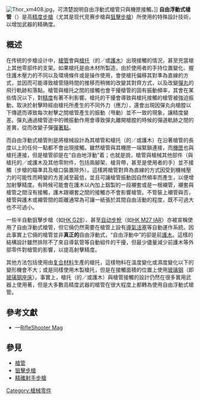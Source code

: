 {{noteTA
|T=zh:自由浮動式槍管;zh-hans:自由浮置式枪管;zh-hant:自由浮動式槍管;
|1=zh:自由浮動式;zh-hans:自由浮置式;zh-hant:自由浮動式;
|2=zh:玻璃鋼;zh-hans:玻璃钢;zh-hk:玻璃纖維;zh-tw:玻璃纖維強化塑膠;
}}
[[File:Thor_xm408.jpg|thumb]]，可清楚說明自由浮動式槍管只與機匣接觸。]]
'''自由浮動式槍管'''（{{Lang-en|Free-floating barrel}}）是高[[测量精度|精度]][[步槍|步槍]]（尤其是现代竞赛步槍與[[狙擊步槍|狙擊步槍]]）所使用的特殊設計技術，以增加武器的精确度。

== 概述 ==
在传统的步槍设计中，[[槍管|槍管]]會與[[槍托|槍托]]（的／或[[護木|護木]]）出現接觸的情況，甚至充當槍上其他零部件的支架。如果槍托是由木材所製造，由於使用者的手持位置變化、握住護木壓力的不同以及環境條件或是操作使用，會使槍托偏移其對準為直線的方式，並因而可能導致槍管隨時間的推移而稍微的改變其對齊方式，以及改變[[彈丸|彈丸]]的飛行軌跡和落點。槍管與槍托之間的接觸也會干擾槍管的固有振動頻率，其會在某些情況以下，對[[测量精度|精度]]有著不利影響。槍托的干擾會導致與槍托接觸的槍管被強迫振動，取決於射擊時經由槍托所產生的不同外力（應力），還會出現因彈丸向槍膛以下傳遞而導致每次射擊之間槍管產生的振動（甩動）並不一致的現象，讓精度變差。彈丸通過槍管途中的微振動作用會導致彈丸離開槍膛的時候的彈道軌跡之間的差異，從而改變子彈[[彈著點|彈著點]]。

而自由浮動式槍管則是將槍械設計為其槍管和槍托（的／或護木）在沿著槍管的長度以上的任何一點都不會出現接觸。雖然槍管與其機匣一端緊鎖連接，而[[機匣|機匣]]也與槍托連接，但是槍管卻是在“自由地浮動”着；也就是說，槍管與槍械其他部件（與槍托的／或護木及其他零附件，包括兩腳架、槍背帶，甚至是使用者的手）並不接觸（步槍的瞄準具及槍口裝置除外）。這樣將槍管對齊為直線的方式因受到機械壓力的可能性而畸變的方差減至最低，並且可讓槍管振動因自然頻率而產生，以便增加射擊精度。有時候可能會在護木以內加上鋁製的一段襯套或是一根襯管，襯套與槍管之間沒有接觸，護木跟襯套之間的接觸亦不會影響槍管。不管裝上襯管與否，槍管與護木或襯管間的距離通常為可讓一紙張於其間自由活動的程度，既不可過大也不可過小。

一些半自動狙擊步槍（如[[HK_G28狙擊步槍|HK G28]]）、甚至[[自动步枪|自动步枪]]（如[[HK_M27步兵自動步槍|HK M27 IAR]]）亦被宣稱使用了自由浮動式槍管，但它倆仍然需要在槍管上設有[[氣動式_(槍械)|導氣活塞]]等自動運作系統。因此事實上它倆的槍管並非'''真正的'''自由浮動式，“自由浮動中”的卻是前[[護木|護木]]。這樣的結構設計雖然排除不了來自導氣管等自動組件的干擾，但最少儘量減少前護木等外部零件對槍管的影響，以提高射擊精度。

其他方法包括使用由[[复合材料|复合材料]]生產的槍托，這樣物料在溫度變化或濕度變化以下的變形機會不大；或是同樣使用木製槍托，但是在接觸面積的位置上使用[[玻璃钢|玻璃钢]]（即[[座床#玻璃钢座床|玻璃钢座床]]）。事實上，槍托（的／或護木）與槍管接觸的設計仍然在很多實用武器上使用著，但是大多數高精度武器的槍管在很大程度上都轉為使用自由浮動式槍管。

<!-- == 資料來源 ==
<div class="references-small">
{{reflist}}
</div> -->

== 參考文獻 ==
* {{en icon}}—[https://web.archive.org/web/20040404063810/http://www.rifleshootermag.com/gunsmithing/bedding_0304/ RifleShooter Mag]

== 參見 ==
* [[槍管|槍管]]
* [[狙擊步槍|狙擊步槍]]
* [[精確射手步槍|精確射手步槍]]

[[Category:槍械零件|Category:槍械零件]]